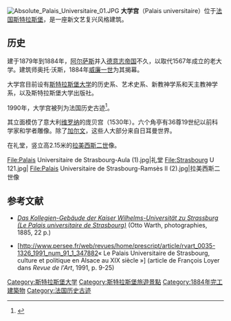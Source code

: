 [[File:Absolute_Palais_Universitaire_01.JPG|thumb]]
'''大学宫'''（Palais universitaire）位于[[法国|法国]][[斯特拉斯堡|斯特拉斯堡]]，是一座新文艺复兴风格建筑。

==历史==
建于1879年到1884年，[[阿尔萨斯|阿尔萨斯]]并入[[德意志帝国|德意志帝国]]不久，以取代1567年成立的老大学。建筑师奥托·沃斯，1884年[[威廉一世_(德国)|威廉一世]]为其揭幕。

大学宫目前设有[[斯特拉斯堡大学|斯特拉斯堡大学]]的历史系、艺术史系、新教神学系和天主教神学系，以及斯特拉斯堡大学出版社。

1990年，大学宫被列为法国历史古迹<ref>{{Cite web |url=http://www.culture.gouv.fr/public/mistral/merimee_fr?ACTION=CHERCHER&FIELD_1=REF&VALUE_1=PA00085185 |title=法国文化部档案 |accessdate=2011-05-11 |archive-date=2014-02-22 |archive-url=https://web.archive.org/web/20140222130536/http://www.culture.gouv.fr/public/mistral/merimee_fr?ACTION=CHERCHER&FIELD_1=REF&VALUE_1=PA00085185 |dead-url=no }}</ref>。 

其立面模仿了意大利[[维罗纳|维罗纳]]的庞贝宫（1530年）。六个角亭有36尊19世纪以前科学家和学者雕像。除了[[加尔文|加尔文]]，这些人大部分来自日耳曼世界。

在礼堂，竖立高2.15米的[[拉美西斯二世|拉美西斯二世]]像。
<gallery>
File:Palais Universitaire de Strasbourg-Aula (1).jpg|礼堂
File:Strasbourg U 121.jpg|
File:Palais Universitaire de Strasbourg-Ramsès II (2).jpg|拉美西斯二世像
</gallery>

==参考文献==
{{references}}
*{{de}} [https://web.archive.org/web/20091013045109/http://imgbase-scd-ulp.u-strasbg.fr/displayimage.php?album=618&pos=1 ''Das Kollegien-Gebäude der Kaiser Wilhelms-Universität zu Strassburg (Le Palais universitaire de Strasbourg)''] (Otto Warth, photographies, 1885, 22 p.)
*{{fr}} [http://www.persee.fr/web/revues/home/prescript/article/rvart_0035-1326_1991_num_91_1_347882« Le Palais Universitaire de Strasbourg, culture et politique en Alsace au XIX{{e}} siècle »] (article de François Loyer dans ''Revue de l'Art'', 1991, p. 9-25)
{{commons|Category:Palais universitaire de Strasbourg}}

[[Category:斯特拉斯堡大学|Category:斯特拉斯堡大学]]
[[Category:斯特拉斯堡旅遊景點|Category:斯特拉斯堡旅遊景點]]
[[Category:1884年完工建築物|Category:1884年完工建築物]]
[[Category:法国历史古迹|Category:法国历史古迹]]